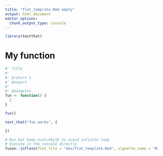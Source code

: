 ```yaml
---
title: "flat_template.Rmd empty"
output: html_document
editor_options: 
  chunk_output_type: console
---
```


```r
library(testthat)
```

<!--
 You need to run the 'description' chunk in the '0-dev_history.Rmd' file before continuing your code there.
-->

# My function

```r
#' Title
#'
#' @return 1
#' @export
#'
#' @examples
fun <- function() {
  1
}
```

```r
fun()
```

```r
test_that("fun works", {

})
```


```r
# Run but keep eval=FALSE to avoid infinite loop
# Execute in the console directly
fusen::inflate(flat_file = "dev/flat_template.Rmd", vignette_name = "Minimal")
```
